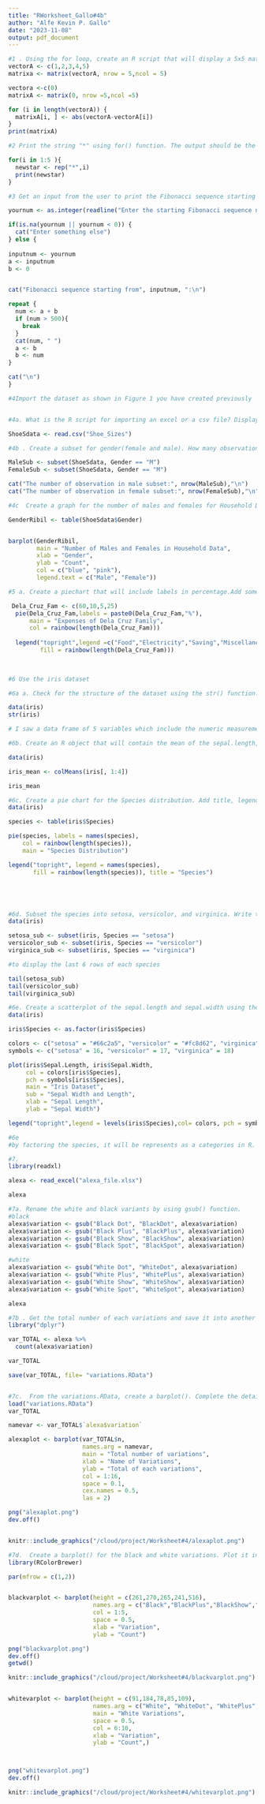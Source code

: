 ```yaml
---
title: "RWorksheet_Gallo#4b"
author: "Alfe Kevin P. Gallo"
date: "2023-11-08"
output: pdf_document
---
```


```r
#1 . Using the for loop, create an R script that will display a 5x5 matrix as shown in Figure 1. It must contain vectorA = [1,2,3,4,5] and a 5 x 5 zero matrix.
vectorA <- c(1,2,3,4,5)
matrixa <- matrix(vectorA, nrow = 5,ncol = 5)

vectora <-c(0)
matrixA <- matrix(0, nrow =5,ncol =5)

for (i in length(vectorA)) {
  matrixA[i, ] <- abs(vectorA-vectorA[i])
}
print(matrixA)

```
```r
#2 Print the string "*" using for() function. The output should be the same as shown in Figur

for(i in 1:5 ){
  newstar <- rep("*",i)
  print(newstar)
}

```
```r
#3 Get an input from the user to print the Fibonacci sequence starting from the 1st input up to 500. Use repeat and break statements. Write the R Scripts and its output.

yournum <- as.integer(readline("Enter the starting Fibonacci sequence number: "))

if(is.na(yournum || yournum < 0)) {
  cat("Enter something else")
} else {
  
inputnum <- yournum
a <- inputnum
b <- 0


cat("Fibonacci sequence starting from", inputnum, ":\n")

repeat {
  num <- a + b
  if (num > 500){
    break
  }
  cat(num, " ")
  a <- b
  b <- num
}

cat("\n")
}

```
```r

#4Import the dataset as shown in Figure 1 you have created previously


#4a. What is the R script for importing an excel or a csv file? Display the first 6 rows ofthe dataset? Show your codes and its result

ShoeSdata <- read.csv("Shoe_Sizes")

#4b . Create a subset for gender(female and male). How many observations are there in Male? How about in Female? Write the R scripts and its output.

MaleSub <- subset(ShoeSdata, Gender == "M")
FemaleSub <- subset(ShoeSdata, Gender == "M")

cat("The number of observation in male subset:", nrow(MaleSub),"\n")
cat("The number of observation in female subset:", nrow(FemaleSub),"\n")

#4c  Create a graph for the number of males and females for Household Data. Use plot(),chart type = barplot. Make sure to place title, legends, and colors. Write the R scripts and its result.

GenderRibil <- table(ShoeSdata$Gender)


barplot(GenderRibil, 
        main = "Number of Males and Females in Household Data", 
        xlab = "Gender", 
        ylab = "Count",
        col = c("blue", "pink"), 
        legend.text = c("Male", "Female"))

```
```r
#5 a. Create a piechart that will include labels in percentage.Add some colors and title of the chart. Write the R scripts and show its output.

 Dela_Cruz_Fam <- c(60,10,5,25)
  pie(Dela_Cruz_Fam,labels = paste0(Dela_Cruz_Fam,"%"),
      main = "Expenses of Dela Cruz Family",
      col = rainbow(length(Dela_Cruz_Fam)))
  
  legend("topright",legend =c("Food","Electricity","Saving","Miscellaneous"),
         fill = rainbow(length(Dela_Cruz_Fam)))
  
    
```
```r
#6 Use the iris dataset

#6a a. Check for the structure of the dataset using the str() function. Describe what youhave seen in the output.

data(iris)
str(iris)

# I saw a data frame of 5 variables which include the numeric measurements for Sepal.Length, Sepal.Width, Petal.Length, and Petal.Width, as well as a factor variable for the Species.
```
```r
#6b. Create an R object that will contain the mean of the sepal.length, sepal.width,petal.length,and petal.width. What is the R script and its result?

data(iris)

iris_mean <- colMeans(iris[, 1:4])

iris_mean

```

```r
#6c. Create a pie chart for the Species distribution. Add title, legends, and colors. Write the R script and its result
data(iris)

species <- table(iris$Species)

pie(species, labels = names(species),
    col = rainbow(length(species)),
    main = "Species Distribution")

legend("topright", legend = names(species),
       fill = rainbow(length(species)), title = "Species")






```

```r
#6d. Subset the species into setosa, versicolor, and virginica. Write the R scripts and show the last six (6) rows of each species.
data(iris)

setosa_sub <- subset(iris, Species == "setosa")
versicolor_sub <- subset(iris, Species == "versicolor")
virginica_sub <- subset(iris, Species == "virginica")

#to display the last 6 rows of each species

tail(setosa_sub)
tail(versicolor_sub)
tail(virginica_sub)

```


```r
#6e. Create a scatterplot of the sepal.length and sepal.width using the different species(setosa,versicolor,virginica). Add a title = “Iris Dataset”, subtitle = “Sepal width and length, labels for the x and y axis, the pch symbol and colors should be based on the species.
data(iris)

iris$Species <- as.factor(iris$Species)

colors <- c("setosa" = "#66c2a5", "versicolor" = "#fc8d62", "virginica" = "#8da0cb")
symbols <- c("setosa" = 16, "versicolor" = 17, "virginica" = 18)

plot(iris$Sepal.Length, iris$Sepal.Width,
     col = colors[iris$Species],
     pch = symbols[iris$Species],
     main = "Iris Dataset",
     sub = "Sepal Width and Length",
     xlab = "Sepal Length",
     ylab = "Sepal Width")

legend("topright",legend = levels(iris$Species),col= colors, pch = symbols, title = "Species")

#6e
#by factoring the species, it will be represents as a categories in R.
```

```r
#7.
library(readxl)

alexa <- read_excel("alexa_file.xlsx")

alexa

```

```r
#7a. Rename the white and black variants by using gsub() function.
#black
alexa$variation <- gsub("Black Dot", "BlackDot", alexa$variation)
alexa$variation <- gsub("Black Plus", "BlackPlus", alexa$variation)
alexa$variation <- gsub("Black Show", "BlackShow", alexa$variation)
alexa$variation <- gsub("Black Spot", "BlackSpot", alexa$variation)

#white
alexa$variation <- gsub("White Dot", "WhiteDot", alexa$variation)
alexa$variation <- gsub("White Plus", "WhitePlus", alexa$variation)
alexa$variation <- gsub("White Show", "WhiteShow", alexa$variation)
alexa$variation <- gsub("White Spot", "WhiteSpot", alexa$variation)

alexa

```

```r
#7b . Get the total number of each variations and save it into another object. Save the object as variations.RData. Write the R scripts. What is its result?
library("dplyr")

var_TOTAL <- alexa %>%
  count(alexa$variation)

var_TOTAL

save(var_TOTAL, file= "variations.RData")



```

```r
#7c.  From the variations.RData, create a barplot(). Complete the details of the chart which include the title, color, labels of each bar.
load("variations.RData")
var_TOTAL

namevar <- var_TOTAL$`alexa$variation`

alexaplot <- barplot(var_TOTAL$n,
                     names.arg = namevar,
                     main = "Total number of variations",
                     xlab = "Name of Variations",
                     ylab = "Total of each variations",
                     col = 1:16,
                     space = 0.1,
                     cex.names = 0.5,
                     las = 2)

png("alexaplot.png")
dev.off()


knitr::include_graphics("/cloud/project/Worksheet#4/alexaplot.png")

```

```r
#7d.  Create a barplot() for the black and white variations. Plot it in 1 frame, side byside. Complete the details of the char
library(RColorBrewer)

par(mfrow = c(1,2))


blackvarplot <- barplot(height = c(261,270,265,241,516), 
                        names.arg = c("Black","BlackPlus","BlackShow","BlackSpot","BlackDot"), main = "Black Variations",
                        col = 1:5,
                        space = 0.5,
                        xlab = "Variation",
                        ylab = "Count")

png("blackvarplot.png")
dev.off()
getwd()

knitr::include_graphics("/cloud/project/Worksheet#4/blackvarplot.png")


whitevarplot <- barplot(height = c(91,184,78,85,109), 
                        names.arg = c("White", "WhiteDot", "WhitePlus", "WhiteShow", "WhiteSpot"),
                        main = "White Variations",
                        space = 0.5,
                        col = 6:10,
                        xlab = "Variation",
                        ylab = "Count",)



png("whitevarplot.png")
dev.off()

knitr::include_graphics("/cloud/project/Worksheet#4/whitevarplot.png")

```
